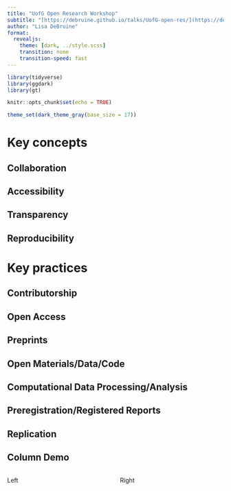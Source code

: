 ```yaml
---
title: "UofG Open Research Workshop"
subtitle: "[https://debruine.github.io/talks/UofG-open-res/](https://debruine.github.io/talks/UofG-open-res/)"
author: "Lisa DeBruine"
format: 
  revealjs:
    theme: [dark, ../style.scss]
    transition: none
    transition-speed: fast
---
```


```r
library(tidyverse)
library(ggdark)
library(gt)

knitr::opts_chunk$set(echo = TRUE)

theme_set(dark_theme_gray(base_size = 17))
```

# Key concepts

## Collaboration

## Accessibility

## Transparency

## Reproducibility

# Key practices

## Contributorship

## Open Access

## Preprints

## Open Materials/Data/Code

## Computational Data Processing/Analysis

## Preregistration/Registered Reports

## Replication


## Column Demo

:::: columns
::: {.column width="50%"}

Left

:::
::: {.column width="50%"}

Right

:::
::::
